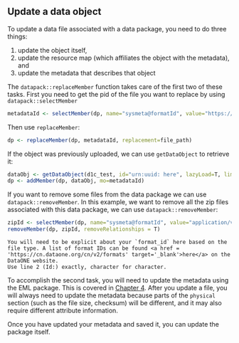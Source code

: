 ## Update a data object

To update a data file associated with a data package, you need to do three things:

1)  update the object itself, 
2)  update the resource map (which affiliates the object with the metadata), and
3)  update the metadata that describes that object

The `datapack::replaceMember` function takes care of the first two of these tasks. First you need to get the pid of the file you want to replace by using `datapack::selectMember`
```r
metadataId <- selectMember(dp, name="sysmeta@formatId", value="https://eml.ecoinformatics.org/eml-2.2.0")
```

Then use `replaceMember`:
```r
dp <- replaceMember(dp, metadataId, replacement=file_path)
```

If the object was previously uploaded, we can use `getDataObject` to retrieve it:
```r
dataObj <- getDataObject(d1c_test, id="urn:uuid: here", lazyLoad=T, limit="1TB")
dp <- addMember(dp, dataObj, mo=metadataId)
```

If you want to remove some files from the data package we can use `datapack::removeMember`. In this example, we want to remove all the zip files associated with this data package, we can use `datapack::removeMember`:

```r
zipId <- selectMember(dp, name="sysmeta@formatId", value="application/vnd.shp+zip")
removeMember(dp, zipId, removeRelationships = T)
```


```block
You will need to be explicit about your `format_id` here based on the file type. A list of format IDs can be found <a href = 'https://cn.dataone.org/cn/v2/formats' target='_blank'>here</a> on the DataONE website.
Use line 2 (Id:) exactly, character for character.
```


To accomplish the second task, you will need to update the metadata using the EML package. This is covered in <a href = 'https://nceas.github.io/datateam-training/training/editing-eml.html' target='_blank'>Chapter 4</a>. After you update a file, you will always need to update the metadata because parts of the `physical` section (such as the file size, checksum) will be different, and it may also require different attribute information.

Once you have updated your metadata and saved it, you can update the package itself.

